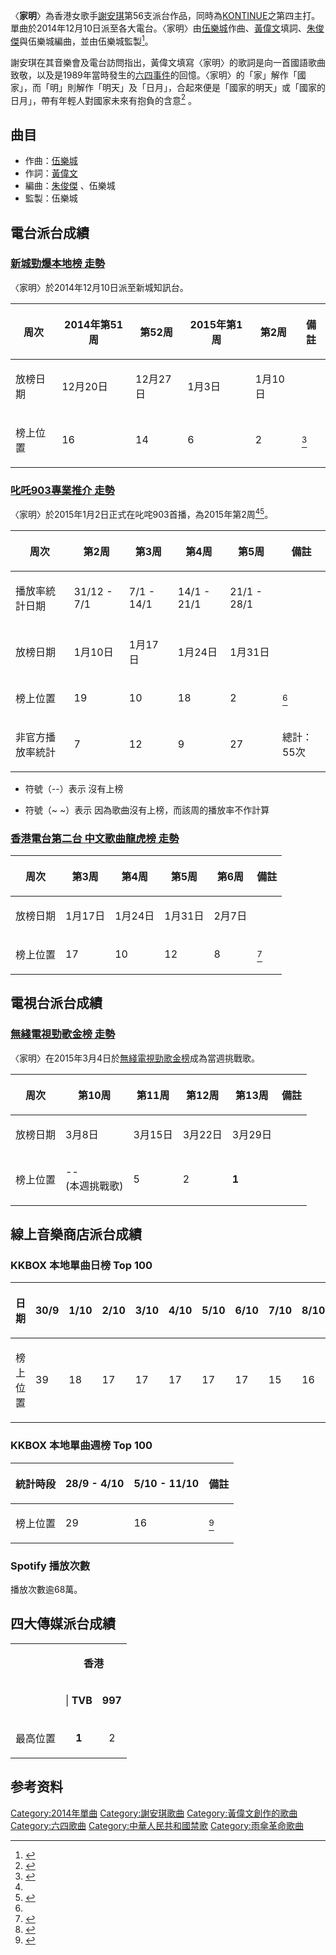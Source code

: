 {{Infobox Single
| Name           = 家明
| Cover          =
| Artist         = [[謝安琪|謝安琪]]
| from Album     = '''[[Kontinue|KONTINUE]]'''
| B-side         =
| Released       = 2014年12月10日
| Format         = 電台派台
| Recorded       = 2013年-2014年
| Genre          = [[粵語流行音樂|粵語]]
| Length         =
| Label          = [[邁亞音樂|邁亞音樂]]、[[Ban_Ban_Music|Ban Ban Music]]
| Writer         = [[黃偉文|黃偉文]]、[[伍樂城|伍樂城]]、[[朱俊傑|朱俊傑]]
| Producer       = [[伍樂城|伍樂城]]
| Chronology     = [[謝安琪|謝安琪]]  派台單曲
| Last single    = 〈[[撐起雨傘|撐起雨傘]]〉<br/>(2014)
| This single    = 〈'''家明'''〉<br/>(2014)
| Next single    = 〈[[篋神|篋神]]〉<br/>(2015)
| Misc           = {{Extra album cover
  | Upper caption = 派台單曲封底
  | Type = single
  | Cover         =
  | Lower caption =
}}
}}

〈'''家明'''〉為香港女歌手[[謝安琪|謝安琪]]第56支派台作品，同時為[[Kontinue|KONTINUE]]之第四主打。單曲於2014年12月10日派至各大電台。〈家明〉由[[伍樂城|伍樂城]]作曲、[[黃偉文|黃偉文]]填詞、[[朱俊傑|朱俊傑]]與伍樂城編曲，並由伍樂城監製<ref name="#1">{{Cite web |url=http://www.my903.com/my903/903music/detail.jsp?newsid=4480&category=12_13_14_15_16&index=27 |title=叱吒903專業推介 歌曲排行榜 |access-date=2015-01-13 |archive-date=2016-03-05 |archive-url=https://web.archive.org/web/20160305133317/http://www.my903.com/my903/903music/detail.jsp?category=12_13_14_15_16&index=27&newsid=4480 |dead-url=no }}</ref>。

謝安琪在其音樂會及電台訪問指出，黃偉文填寫〈家明〉的歌詞是向一首國語歌曲致敬，以及是1989年當時發生的[[六四事件|六四事件]]的回憶。〈家明〉的「家」解作「國家」，而「明」則解作「明天」及「日月」，合起來便是「國家的明天」或「國家的日月」，帶有年輕人對國家未來有抱負的含意<ref>{{Cite web |url=https://www.youtube.com/watch?v=G6kzEr8pVuM |title=謝安琪@903 叱吒樂壇訪問 C |accessdate=2015-01-13 |archive-date=2015-07-19 |archive-url=https://web.archive.org/web/20150719175316/https://www.youtube.com/watch?v=G6kzEr8pVuM |dead-url=no }}</ref>  。

== 曲目 ==
* 作曲：[[伍樂城|伍樂城]]
* 作詞：[[黃偉文|黃偉文]]
* 編曲：[[朱俊傑|朱俊傑]] 、伍樂城
* 監製：伍樂城

== 電台派台成績 ==

=== [[新城知訊台|新城勁爆本地榜 走勢]] ===

〈家明〉於2014年12月10日派至新城知訊台。

{| class="wikitable"
!周次!!2014年第51周!!第52周!!2015年第1周!!第2周!!備註
|-
!放榜日期!!12月20日!!12月27日!!1月3日!!1月10日!!
|-
!榜上位置!!16!!14!!6!!2!!<ref>{{Cite web |url=http://www.metroradio.com.hk/997/Music/Chart/Local.aspx |title=新城勁爆本地榜 |accessdate=2014-12-20 |archive-date=2018-01-09 |archive-url=https://web.archive.org/web/20180109223615/http://www.metroradio.com.hk/997/Music/Chart/Local.aspx |dead-url=yes }}</ref>
|}

=== [[叱咤903|叱吒903專業推介 走勢]] ===

〈家明〉於2015年1月2日正式在叱咤903首播，為2015年第2周<ref name="#1"/><ref>{{Cite web |url=http://www.my903.com/my903/903music/detail.jsp?newsid=4223&category=12_13_14_15_16&index=10 |title=叱吒吒 獨家村 |access-date=2015-01-02 |archive-date=2014-10-06 |archive-url=https://web.archive.org/web/20141006112253/http://www.my903.com/my903/903music/detail.jsp?newsid=4223&category=12_13_14_15_16&index=10 |dead-url=no }}</ref>。

{| class="wikitable"
!周次!!第2周!!第3周!!第4周!!第5周!!備註
|-
!播放率統計日期!!31/12 - 7/1!!7/1 - 14/1!!14/1 - 21/1!!21/1 - 28/1!!
|-
!放榜日期!!1月10日!!1月17日!!1月24日!!1月31日!!
|-
!榜上位置!!19!!10!!18!!2!!<ref name="#1"/>
|-
!非官方播放率統計!!7!!12!!9!!27!!總計：55次
|}

* 符號（--）表示 沒有上榜

* 符號（~ ~）表示 因為歌曲沒有上榜，而該周的播放率不作計算

=== [[中文歌曲龍虎榜|香港電台第二台 中文歌曲龍虎榜 走勢]] ===

{| class="wikitable"
!周次!!第3周!!第4周!!第5周!!第6周!!備註
|-
!放榜日期!!1月17日!!1月24日!!1月31日!!2月7日!!
|-
!榜上位置!!17!!10!!12!!8!!<ref>{{Cite web |url=http://programme.rthk.hk/channel/radio/programme.php?name=radio2%2Fchinesepopchart&p=411 |title=香港電台第二台 中文歌曲龍虎榜 |accessdate=2020-10-07 |archive-date=2017-03-05 |archive-url=https://web.archive.org/web/20170305161538/http://programme.rthk.hk/channel/radio/programme.php?name=radio2%2Fchinesepopchart&p=411 |dead-url=no }}</ref>
|}

== 電視台派台成績 ==

=== [[勁歌金榜|無綫電視勁歌金榜 走勢]] ===

〈家明〉在2015年3月4日於[[勁歌金榜|無綫電視勁歌金榜]]成為當週挑戰歌。

{| class="wikitable"
!周次!!第10周!!第11周!!第12周!!第13周!!備註
|-
!放榜日期!!3月8日!!3月15日!!3月22日!!3月29日!!
|-
!榜上位置!!--<br>(本週挑戰歌)!!5!!2!!'''1'''!!
|}

==線上音樂商店派台成績==

===KKBOX 本地單曲日榜 Top 100===
{|class="wikitable"
!日期!!30/9!!1/10!!2/10!!3/10!!4/10!!5/10!!6/10!!7/10!!8/10!!9/10!!10/10!!11/10!!12/10!!13/10!!14/10!!15/10!!備註
|-
!榜上位置!!39!!18!!17!!17!!17!!17!!17!!15!!16!!16!!16!!18!!21!!22!!22!!22!!<ref>{{Cite web |url=http://www.kkbox.com/hk/tc/index.html |title=KKBOX 本地單曲日榜 |accessdate=2015-08-18 |archive-date=2015-08-10 |archive-url=https://web.archive.org/web/20150810171807/http://www.kkbox.com/hk/tc/index.html |dead-url=yes }}</ref>
|}

===KKBOX 本地單曲週榜 Top 100===
{|class="wikitable"
!統計時段!!28/9 - 4/10!!5/10 - 11/10!!備註
|-
!榜上位置!!29!!16!!<ref>{{Cite web |url=http://www.kkbox.com/hk/tc/index.html |title=KKBOX 本地單曲週榜 |accessdate=2015-08-18 |archive-date=2015-08-10 |archive-url=https://web.archive.org/web/20150810171807/http://www.kkbox.com/hk/tc/index.html |dead-url=yes }}</ref>
|}

===Spotify 播放次數===
播放次數逾68萬。

== 四大傳媒派台成績 ==

{| class="wikitable"
|- 
|rowspan=2|  || colspan=4 align="center"| '''香港''' || colspan=1 align="center"| '''馬來西亞'''
|-
| | '''TVB''' || '''997''' || '''903''' || '''RTHK'''|| '''988最好听音乐榜''' 
|-
| 最高位置 || '''1''' || 2 || 2 || 8 || 4
|}

== 参考资料 ==
{{reflist}}

{{謝安琪}}
{{謝安琪單曲列表}}
{{雨傘革命}}
{{六四事件}}

[[Category:2014年單曲|Category:2014年單曲]]
[[Category:謝安琪歌曲|Category:謝安琪歌曲]]
[[Category:黃偉文創作的歌曲|Category:黃偉文創作的歌曲]]
[[Category:六四歌曲|Category:六四歌曲]]
[[Category:中華人民共和國禁歌|Category:中華人民共和國禁歌]]
[[Category:雨傘革命歌曲|Category:雨傘革命歌曲]]